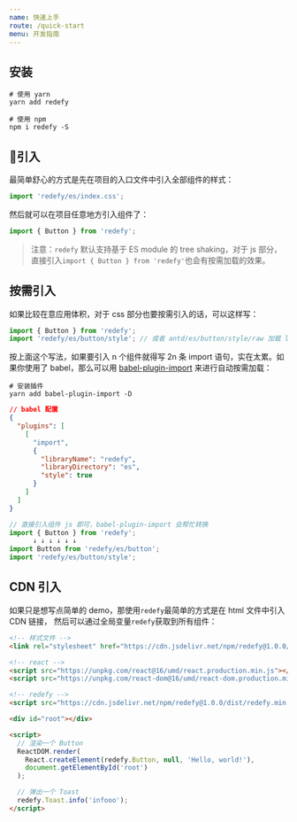 ```yaml
---
name: 快速上手
route: /quick-start
menu: 开发指南
---
```


## 安装

```shell
# 使用 yarn
yarn add redefy

# 使用 npm
npm i redefy -S
```

## 引入

最简单舒心的方式是先在项目的入口文件中引入全部组件的样式：

```js
import 'redefy/es/index.css';
```

然后就可以在项目任意地方引入组件了：

```js
import { Button } from 'redefy';
```

> 注意：`redefy` 默认支持基于 ES module 的 tree shaking，对于 js 部分，直接引入`import { Button } from 'redefy'`也会有按需加载的效果。

## 按需引入

如果比较在意应用体积，对于 css 部分也要按需引入的话，可以这样写：

```js
import { Button } from 'redefy';
import 'redefy/es/button/style'; // 或者 antd/es/button/style/raw 加载 less 源文件
```

按上面这个写法，如果要引入 n 个组件就得写 2n 条 import 语句，实在太累。如果你使用了 babel，那么可以用 [babel-plugin-import](https://github.com/ant-design/babel-plugin-import) 来进行自动按需加载：

```shell
# 安装插件
yarn add babel-plugin-import -D
```

```json
// babel 配置
{
  "plugins": [
    [
      "import",
      {
        "libraryName": "redefy",
        "libraryDirectory": "es",
        "style": true
      }
    ]
  ]
}
```

```js
// 直接引入组件 js 即可，babel-plugin-import 会帮忙转换
import { Button } from 'redefy';
      ↓ ↓ ↓ ↓ ↓ ↓
import Button from 'redefy/es/button';
import 'redefy/es/button/style';
```

## CDN 引入

如果只是想写点简单的 demo，那使用`redefy`最简单的方式是在 html 文件中引入 CDN 链接，
然后可以通过全局变量`redefy`获取到所有组件：

```html
<!-- 样式文件 -->
<link rel="stylesheet" href="https://cdn.jsdelivr.net/npm/redefy@1.0.0/dist/redefy.css">

<!-- react -->
<script src="https://unpkg.com/react@16/umd/react.production.min.js"></script>
<script src="https://unpkg.com/react-dom@16/umd/react-dom.production.min.js"></script>

<!-- redefy -->
<script src="https://cdn.jsdelivr.net/npm/redefy@1.0.0/dist/redefy.min.js"></script>

<div id="root"></div>

<script>
  // 渲染一个 Button
  ReactDOM.render(
    React.createElement(redefy.Button, null, 'Hello, world!'),
    document.getElementById('root')
  );

  // 弹出一个 Toast
  redefy.Toast.info('infooo');
</script>
```

